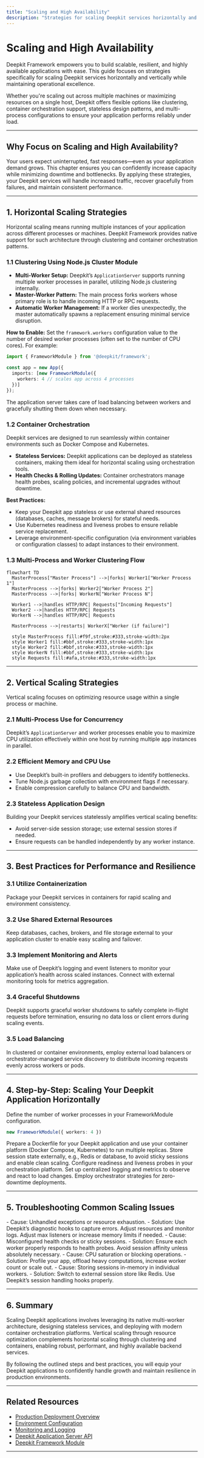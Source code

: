 ```yaml
---
title: "Scaling and High Availability"
description: "Strategies for scaling Deepkit services horizontally and vertically. Discusses use of clustering, container orchestration (e.g., Docker Compose, Kubernetes), stateless application patterns, and multi-process setups for performance and resilience."
---
```


# Scaling and High Availability

Deepkit Framework empowers you to build scalable, resilient, and highly available applications with ease. This guide focuses on strategies specifically for scaling Deepkit services horizontally and vertically while maintaining operational excellence.

Whether you're scaling out across multiple machines or maximizing resources on a single host, Deepkit offers flexible options like clustering, container orchestration support, stateless design patterns, and multi-process configurations to ensure your application performs reliably under load.

---

## Why Focus on Scaling and High Availability?

Your users expect uninterrupted, fast responses—even as your application demand grows. This chapter ensures you can confidently increase capacity while minimizing downtime and bottlenecks. By applying these strategies, your Deepkit services will handle increased traffic, recover gracefully from failures, and maintain consistent performance.

---

## 1. Horizontal Scaling Strategies

Horizontal scaling means running multiple instances of your application across different processes or machines. Deepkit Framework provides native support for such architecture through clustering and container orchestration patterns.

### 1.1 Clustering Using Node.js Cluster Module

- **Multi-Worker Setup:** Deepkit’s `ApplicationServer` supports running multiple worker processes in parallel, utilizing Node.js clustering internally.
- **Master-Worker Pattern:** The main process forks workers whose primary role is to handle incoming HTTP or RPC requests.
- **Automatic Worker Management:** If a worker dies unexpectedly, the master automatically spawns a replacement ensuring minimal service disruption.

**How to Enable:**
Set the `framework.workers` configuration value to the number of desired worker processes (often set to the number of CPU cores). For example:

```typescript
import { FrameworkModule } from '@deepkit/framework';

const app = new App({
  imports: [new FrameworkModule({
    workers: 4 // scales app across 4 processes
  })]
});
```

The application server takes care of load balancing between workers and gracefully shutting them down when necessary.

### 1.2 Container Orchestration

Deepkit services are designed to run seamlessly within container environments such as Docker Compose and Kubernetes.

- **Stateless Services:** Deepkit applications can be deployed as stateless containers, making them ideal for horizontal scaling using orchestration tools.
- **Health Checks & Rolling Updates:** Container orchestrators manage health probes, scaling policies, and incremental upgrades without downtime.

**Best Practices:**
- Keep your Deepkit app stateless or use external shared resources (databases, caches, message brokers) for stateful needs.
- Use Kubernetes readiness and liveness probes to ensure reliable service replacement.
- Leverage environment-specific configuration (via environment variables or configuration classes) to adapt instances to their environment.

### 1.3 Multi-Process and Worker Clustering Flow

```mermaid
flowchart TD
  MasterProcess["Master Process"] -->|forks| Worker1["Worker Process 1"]
  MasterProcess -->|forks| Worker2["Worker Process 2"]
  MasterProcess -->|forks| WorkerN["Worker Process N"]

  Worker1 -->|handles HTTP/RPC| Requests["Incoming Requests"]
  Worker2 -->|handles HTTP/RPC| Requests
  WorkerN -->|handles HTTP/RPC| Requests

  MasterProcess -->|restarts| WorkerX["Worker (if failure)"]

  style MasterProcess fill:#f9f,stroke:#333,stroke-width:2px
  style Worker1 fill:#bbf,stroke:#333,stroke-width:1px
  style Worker2 fill:#bbf,stroke:#333,stroke-width:1px
  style WorkerN fill:#bbf,stroke:#333,stroke-width:1px
  style Requests fill:#afa,stroke:#333,stroke-width:1px
```

---

## 2. Vertical Scaling Strategies

Vertical scaling focuses on optimizing resource usage within a single process or machine.

### 2.1 Multi-Process Use for Concurrency

Deepkit’s `ApplicationServer` and worker processes enable you to maximize CPU utilization effectively within one host by running multiple app instances in parallel.

### 2.2 Efficient Memory and CPU Use

- Use Deepkit’s built-in profilers and debuggers to identify bottlenecks.
- Tune Node.js garbage collection with environment flags if necessary.
- Enable compression carefully to balance CPU and bandwidth.

### 2.3 Stateless Application Design

Building your Deepkit services statelessly amplifies vertical scaling benefits:

- Avoid server-side session storage; use external session stores if needed.
- Ensure requests can be handled independently by any worker instance.

---

## 3. Best Practices for Performance and Resilience

### 3.1 Utilize Containerization

Package your Deepkit services in containers for rapid scaling and environment consistency.

### 3.2 Use Shared External Resources

Keep databases, caches, brokers, and file storage external to your application cluster to enable easy scaling and failover.

### 3.3 Implement Monitoring and Alerts

Make use of Deepkit’s logging and event listeners to monitor your application’s health across scaled instances. Connect with external monitoring tools for metrics aggregation.

### 3.4 Graceful Shutdowns

Deepkit supports graceful worker shutdowns to safely complete in-flight requests before termination, ensuring no data loss or client errors during scaling events.

### 3.5 Load Balancing

In clustered or container environments, employ external load balancers or orchestrator-managed service discovery to distribute incoming requests evenly across workers or pods.

---

## 4. Step-by-Step: Scaling Your Deepkit Application Horizontally

<Steps>
<Step title="Step 1: Configure Workers">
Define the number of worker processes in your FrameworkModule configuration.

```typescript
new FrameworkModule({ workers: 4 })
```
</Step>
<Step title="Step 2: Deploy as Containers">
Prepare a Dockerfile for your Deepkit application and use your container platform (Docker Compose, Kubernetes) to run multiple replicas.
</Step>
<Step title="Step 3: Maintain Statelessness">
Store session state externally, e.g., Redis or database, to avoid sticky sessions and enable clean scaling.
</Step>
<Step title="Step 4: Implement Health Checks">
Configure readiness and liveness probes in your orchestration platform.
</Step>
<Step title="Step 5: Monitor">
Set up centralized logging and metrics to observe and react to load changes.
</Step>
<Step title="Step 6: Manage Rolling Updates">
Employ orchestrator strategies for zero-downtime deployments.
</Step>
</Steps>

---

## 5. Troubleshooting Common Scaling Issues

<AccordionGroup title="Common Challenges and Solutions">
<Accordion title="Worker Process Crashes and Restarts">
- Cause: Unhandled exceptions or resource exhaustion.
- Solution: Use Deepkit’s diagnostic hooks to capture errors. Adjust resources and monitor logs. Adjust max listeners or increase memory limits if needed.
</Accordion>
<Accordion title="Load Balancer Not Distributing Requests Evenly">
- Cause: Misconfigured health checks or sticky sessions.
- Solution: Ensure each worker properly responds to health probes. Avoid session affinity unless absolutely necessary.
</Accordion>
<Accordion title="Slow Response under Load">
- Cause: CPU saturation or blocking operations.
- Solution: Profile your app, offload heavy computations, increase worker count or scale out.
</Accordion>
<Accordion title="Issues with Statelessness and Session Management">
- Cause: Storing sessions in-memory in individual workers.
- Solution: Switch to external session store like Redis. Use Deepkit’s session handling hooks properly.
</Accordion>
</AccordionGroup>

---

## 6. Summary

Scaling Deepkit applications involves leveraging its native multi-worker architecture, designing stateless services, and deploying with modern container orchestration platforms. Vertical scaling through resource optimization complements horizontal scaling through clustering and containers, enabling robust, performant, and highly available backend services.

By following the outlined steps and best practices, you will equip your Deepkit applications to confidently handle growth and maintain resilience in production environments.

---

## Related Resources

- [Production Deployment Overview](/deployment/deploying-to-production/production-deployment-overview)
- [Environment Configuration](/deployment/deploying-to-production/environment-configuration)
- [Monitoring and Logging](/deployment/operational-excellence/monitoring-and-logging)
- [Deepkit Application Server API](https://github.com/deepkit/deepkit-framework/blob/main/packages/framework/src/application-server.ts)
- [Deepkit Framework Module](https://github.com/deepkit/deepkit-framework/blob/main/packages/framework/src/module.ts)

---